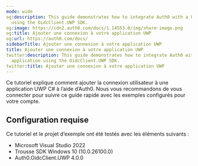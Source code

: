 ```yaml
---
mode: wide
og:description: This guide demonstrates how to integrate Auth0 with a UWP C# application
  using the OidcClient.UWP SDK.
og:image: https://cdn2.auth0.com/docs/1.14553.0/img/share-image.png
og:title: Ajouter une connexion à votre application UWP
og:url: https://auth0.com/docs/
sidebarTitle: Ajouter une connexion à votre application UWP
title: Ajouter une connexion à votre application UWP
twitter:description: This guide demonstrates how to integrate Auth0 with a UWP C#
  application using the OidcClient.UWP SDK.
twitter:title: Ajouter une connexion à votre application UWP
---
```


Ce tutoriel explique comment ajouter la connexion utilisateur à une application UWP C# à l’aide d’Auth0. Nous vous recommandons de vous connecter pour suivre ce guide rapide avec les exemples configurés pour votre compte.

## Configuration requise

Ce tutoriel et le projet d’exemple ont été testés avec les éléments suivants :

* Microsoft Visual Studio 2022
* Trousse SDK Windows 10 (10.0.26100.0)
* Auth0.OidcClient.UWP 4.0.0